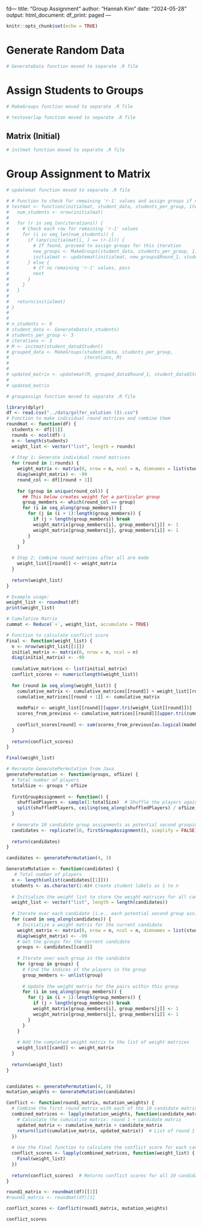 fd---
title: "Group Assignment"
author: "Hannah Kim"
date: "2024-05-28"
output:
  html_document:
    df_print: paged
---

```r
knitr::opts_chunk$set(echo = TRUE)
```

# Generate Random Data
```r
# GenerateData function moved to separate .R file
```


# Assign Students to Groups

```r
# MakeGroups function moved to separate .R file
```

```r
# testoverlap function moved to separate .R file
```

## Matrix (Initial)
```r
# initmat function moved to separate .R file
```

# Group Assignment to Matrix

```r
# updatemat function moved to separate .R file
```

```r
# # Function to check for remaining 'r-1' values and assign groups if necessary
# testmat <- function(initialmat, student_data, students_per_group, iterations) {
#   num_students <- nrow(initialmat)
#   
#   for (r in seq_len(iterations)) {
#     # Check each row for remaining 'r-1' values
#     for (i in seq_len(num_students)) {
#       if (any(initialmat[i, ] == (r-1))) {
#         # If found, proceed to assign groups for this iteration
#         new_groups <- MakeGroups(student_data, students_per_group, 1)
#         initialmat <- updatemat(initialmat, new_groups$Round_1, student_data$Student)
#       } else {
#         # If no remaining 'r-1' values, pass
#         next
#       }
#     }
#   }
#   
#   return(initialmat)
# }
# 
# 
# n_students <- 9
# student_data <- GenerateData(n_students)
# students_per_group <- 3
# iterations <- 3
# M <- initmat(student_data$Student)
# grouped_data <- MakeGroups(student_data, students_per_group, 
#                            iterations, M)
# 
# 
# updated_matrix <- updatemat(M, grouped_data$Round_1, student_data$Student)
# 
# updated_matrix
```

```r
# groupassign function moved to separate .R file
```

```r
library(dplyr)
df <- read.csv("../data/golfer_solution (3).csv")
# Function to make individual round matrices and combine them
roundmat <- function(df) {
  students <- df[[1]]
  rounds <- ncol(df)-1
  n <- length(students)
  weight_list <- vector("list", length = rounds)
  
  # Step 1: Generate individual round matrices
  for (round in 1:rounds) {
    weight_matrix <- matrix(0, nrow = n, ncol = n, dimnames = list(students, students))
    diag(weight_matrix) <- -99
    round_col <- df[[round + 1]]
    
    for (group in unique(round_col)) {
      ## This below creates weight for a particular group
      group_members <- which(round_col == group)
      for (i in seq_along(group_members)) {
        for (j in (i + 1):length(group_members)) {
          if (j > length(group_members)) break
          weight_matrix[group_members[i], group_members[j]] <- 1
          weight_matrix[group_members[j], group_members[i]] <- 1
        }
      }
    }

  # Step 2: Combine round matrices after all are made
    weight_list[[round]] <- weight_matrix
  }
  
  return(weight_list)
}

# Example usage:
weight_list <- roundmat(df)
print(weight_list)

# Cumulative Matrix
cummat <- Reduce(`+`, weight_list, accumulate = TRUE)

```

```r
# Function to calculate conflict score
Final <- function(weight_list) {
  n <- nrow(weight_list[[1]])
  initial_matrix <- matrix(0, nrow = n, ncol = n)
  diag(initial_matrix) <- -99
  
  cumulative_matrices <- list(initial_matrix)
  conflict_scores <- numeric(length(weight_list))
  
  for (round in seq_along(weight_list)) {
    cumulative_matrix <- cumulative_matrices[[round]] + weight_list[[round]]
    cumulative_matrices[[round + 1]] <- cumulative_matrix
    
    madePair <- weight_list[[round]][upper.tri(weight_list[[round]])]
    scores_from_previous <- cumulative_matrices[[round]][upper.tri(cumulative_matrices[[round]])]
    
    conflict_scores[round] <- sum(scores_from_previous[as.logical(madePair)]^2)
  }
  
  return(conflict_scores)
}

Final(weight_list)
```

```r
# Recreate GeneratePermutation from Java
generatePermutation <- function(groups, ofSize) {
  # Total number of players
  totalSize <- groups * ofSize
  
  firstGroupAssignment <- function() {
    shuffledPlayers <- sample(1:totalSize)  # Shuffle the players again
    split(shuffledPlayers, ceiling(seq_along(shuffledPlayers) / ofSize))  # Group the players
  }
  
  # Generate 10 candidate group assignments as potential second groupings
  candidates <- replicate(10, firstGroupAssignment(), simplify = FALSE)
  
  return(candidates)
}

candidates <- generatePermutation(4, 3)

```

```r
GenerateMutation <- function(candidates) {
   # Total number of players
  n <- length(unlist(candidates[[1]]))
  students <- as.character(1:n)# Create student labels as 1 to n
  
  # Initialize the weight list to store the weight matrices for all candidates
  weight_list <- vector("list", length = length(candidates))
  
  # Iterate over each candidate (i.e., each potential second group assignment)
  for (cand in seq_along(candidates)) {
    # Initialize a weight matrix for the current candidate
    weight_matrix <- matrix(0, nrow = n, ncol = n, dimnames = list(students, students))
    diag(weight_matrix) <- -99
    # Get the groups for the current candidate
    groups <- candidates[[cand]]
    
    # Iterate over each group in the candidate
    for (group in groups) {
      # Find the indices of the players in the group
      group_members <- unlist(group)
      
      # Update the weight matrix for the pairs within this group
      for (i in seq_along(group_members)) {
        for (j in (i + 1):length(group_members)) {
          if (j > length(group_members)) break
          weight_matrix[group_members[i], group_members[j]] <- 1
          weight_matrix[group_members[j], group_members[i]] <- 1
        }
      }
    }
    
    # Add the completed weight matrix to the list of weight matrices
    weight_list[[cand]] <- weight_matrix
  }
  
  return(weight_list)
}


candidates <- generatePermutation(4, 3)
mutation_weights <- GenerateMutation(candidates)

```

```r
Conflict <- function(round1_matrix, mutation_weights) {
  # Combine the first round matrix with each of the 10 candidate matrices for round 2
  combined_matrices <- lapply(mutation_weights, function(candidate_matrix) {
    # Calculate the cumulative matrix: round 1 + candidate matrix
    updated_matrix <- cumulative_matrix + candidate_matrix
    return(list(cumulative_matrix, updated_matrix))  # List of round 1 and cumulative matrix for each candidate
  })
  
  # Use the Final function to calculate the conflict score for each candidate
  conflict_scores <- lapply(combined_matrices, function(weight_list) {
    Final(weight_list)
  })
  
  return(conflict_scores)  # Returns conflict scores for all 10 candidates
}

round1_matrix <- roundmat(df)[[1]]
#round1_matrix <- roundmat(df)[1]

conflict_scores <- Conflict(round1_matrix, mutation_weights)

conflict_scores

```
